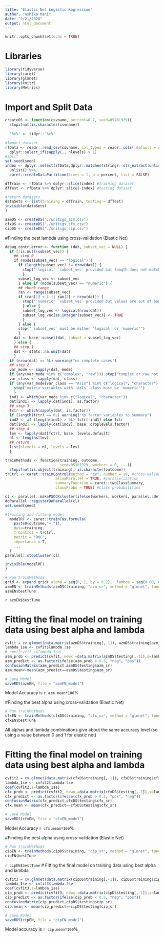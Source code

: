 ```yaml
---
title: "Elastic Net Logistic Regression"
author: "Ashika Mani"
date: "9/21/2020"
output: html_document
---
```


```r
knitr::opts_chunk$set(echo = TRUE)
```

# Libraries
```r
library(tidyverse)
library(caret)
library(glmnet)
library(knitr)
library(Metrics)
```


# Import and Split Data
```r
createDS <- function(csvname, percent=0.7, seed=05101929){
  stopifnot(is.character(csvname))
  
  '%>%' <- tidyr::'%>%'
  
#Import dataset
rfData <- readr::read_csv(csvname, col_types = readr::cols(.default = readr::col_factor(NULL))) %>% 
  dplyr::select_if(sapply(., nlevels) > 1)
#Split
set.seed(seed)
index <- dplyr::select(rfData,dplyr::matches(stringr::str_extract(unlist(stringr::str_split(csvname, "_"))[2],"^[[:alpha:]]+"))) %>% 
  unlist() %>% 
  caret::createDataPartition(times = 1, p = percent, list = FALSE)

dfTrain <- rfData %>% dplyr::slice(index) #training dataset
dfTest <- rfData %>% dplyr::slice(-index) #testing dataset

#return datasets
dataSets <- list(training = dfTrain, testing = dfTest)
invisible(dataSets)
}

azmDS <- createDS("./unitigs_azm.csv")
cfxDS <- createDS("./unitigs_cfx.csv")
cipDS <- createDS("./unitigs_cip.csv")
```


#Finding the best lambda using cross-validation (Elastic Net)

```r

debug_contr_error <- function (dat, subset_vec = NULL) {
  if (!is.null(subset_vec)) {
    ## step 0
    if (mode(subset_vec) == "logical") {
      if (length(subset_vec) != nrow(dat)) {
        stop("'logical' `subset_vec` provided but length does not match `nrow(dat)`")
        }
      subset_log_vec <- subset_vec
      } else if (mode(subset_vec) == "numeric") {
      ## check range
      ran <- range(subset_vec)
      if (ran[1] < 1 || ran[2] > nrow(dat)) {
        stop("'numeric' `subset_vec` provided but values are out of bound")
        } else {
        subset_log_vec <- logical(nrow(dat))
        subset_log_vec[as.integer(subset_vec)] <- TRUE
        } 
      } else {
      stop("`subset_vec` must be either 'logical' or 'numeric'")
      }
    dat <- base::subset(dat, subset = subset_log_vec)
    } else {
    ## step 1
    dat <- stats::na.omit(dat)
    }
  if (nrow(dat) == 0L) warning("no complete cases")
  ## step 2
  var_mode <- sapply(dat, mode)
  if (any(var_mode %in% c("complex", "raw"))) stop("complex or raw not allowed!")
  var_class <- sapply(dat, class)
  if (any(var_mode[var_class == "AsIs"] %in% c("logical", "character"))) {
    stop("matrix variables with 'AsIs' class must be 'numeric'")
    }
  ind1 <- which(var_mode %in% c("logical", "character"))
  dat[ind1] <- lapply(dat[ind1], as.factor)
  ## step 3
  fctr <- which(sapply(dat, is.factor))
  if (length(fctr) == 0L) warning("no factor variables to summary")
  ind2 <- if (length(ind1) > 0L) fctr[-ind1] else fctr
  dat[ind2] <- lapply(dat[ind2], base::droplevels.factor)
  ## step 4
  lev <- lapply(dat[fctr], base::levels.default)
  nl <- lengths(lev)
  ## return
  list(nlevels = nl, levels = lev)
  }
```

```r
trainMethods <- function(training, outcome,
                         seed=05101929, workers = 0, ...){
  stopifnot(is.object(training), is.character(outcome))
trCtrl <- caret::trainControl(method = "cv", number = 10, #cross-validation
                       allowParallel = TRUE, #parallelization
                       summaryFunction = caret::twoClassSummary,
                       classProbs = TRUE) #class probabilities

cl <- parallel::makePSOCKcluster(ifelse(workers, workers, parallel::detectCores())) #set number of cores
doParallel::registerDoParallel(cl)
set.seed(seed)

#training and fitting model
  modelRF <- caret::train(as.formula(
    paste0(outcome,"~.")),
    data=training,
    trControl = trCtrl,
    metric = "ROC",
    importance = T,
    ...
  )
parallel::stopCluster(cl)

invisible(modelRF)
}

# Run trainMethods
grid <- expand.grid(.alpha = seq(0, 1, by = 0.2), .lambda = seq(0.00, 0.2, by = 0.02))
azmEN <- trainMethods(azmDS$training, "azm_sr", method = "glmnet", tuneGrid = grid)
azmEN$bestTune
```
`r azmEN$bestTune`	


# Fitting the final model on training data using best alpha and lambda
```r
cvfit = cv.glmnet(data.matrix(azmDS$training[,-1]), azmDS$training$azm_sr, alpha=0, family="binomial", type.measure = "mse")
lambda_1se <- cvfit$lambda.1se
# coef(cvfit,s=lambda_1se)
azm_prob <- predict(cvfit, newx =data.matrix(azmDS$testing[,-1]),s=lambda_1se,type="response")
azm_predict <- as.factor(ifelse(azm_prob > 0.5, "neg", "pos"))
confusionMatrix(azm_predict,azmDS$testing$azm_sr)
azm.mean<-mean(azm_predict==azmDS$testing$azm_sr)

# Save Model
saveRDS(azmEN, file = "azmEN_model")
```
Model Accuracy is `r azm.mean*100`%


#Finding the best alpha using cross-validation (Elastic Net)
```r
# Run trainMethods
cfxEN <- trainMethods(cfxDS$training, "cfx_sr", method = "glmnet", tuneGrid = grid)
cfxEN$bestTune
```
All alphas and lambda combinations give about the same accuracy level (so using a value between 0 and 1 for elastic net)

# Fitting the final model on training data using best alpha and lambda
```r

cvfit2 = cv.glmnet(data.matrix(cfxDS$training[,-1]), cfxDS$training$cfx_sr, alpha=0, family="binomial", type.measure = "mse")
lambda_1se <- cvfit2$lambda.1se
coef(cvfit2,s=lambda_1se)
cfx_prob <- predict(cvfit2, newx =data.matrix(cfxDS$testing[,-1]),s=lambda_1se,type="response")
cfx_predict <- as.factor(ifelse(cfx_prob > 0.5, "pos", "neg"))
confusionMatrix(cfx_predict,cfxDS$testing$cfx_sr)
cfx.mean <- mean(cfx_predict==cfxDS$testing$cfx_sr)

# Save Model
saveRDS(cfxEN, file = "cfxEN_model")
```

Model Accuracy `r cfx.mean*100`%

#Finding the best alpha using cross-validation (Elastic Net)
```r
# Run trainMethods
cipEN <- trainMethods(cipDS$training, "cip_sr", method = "glmnet", tuneGrid = grid)
cipEN$bestTune
```
`r cipEN$bestTune`
# Fitting the final model on training data using best alpha and lambda
```r
cvfit3 = cv.glmnet(data.matrix(cipDS$training[,-1]), cipDS$training$cip_sr, alpha=0.2, family="binomial", type.measure = "mse")
lambda_1se <- cvfit3$lambda.1se
coef(cvfit3,s=lambda_1se)
cip_prob <- predict(cvfit3, newx =data.matrix(cipDS$testing[,-1]),s=lambda_1se,type="response")
cip_predict <- as.factor(ifelse(cip_prob < 0.5, "neg", "pos"))
confusionMatrix(cip_predict,cipDS$testing$cip_sr)
cip.mean <- mean(cip_predict==cipDS$testing$cip_sr)

# Save Model
saveRDS(cipEN, file = "cipEN_model")
```

Model accuracy is `r cip.mean*100`%